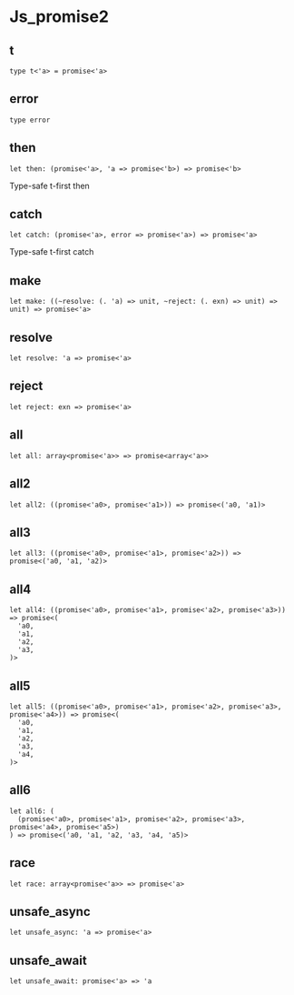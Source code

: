 # Js_promise2

## t

```res sig
type t<'a> = promise<'a>
```


## error

```res sig
type error
```


## then

```res sig
let then: (promise<'a>, 'a => promise<'b>) => promise<'b>
```
Type-safe t-first then

## catch

```res sig
let catch: (promise<'a>, error => promise<'a>) => promise<'a>
```
Type-safe t-first catch

## make

```res sig
let make: ((~resolve: (. 'a) => unit, ~reject: (. exn) => unit) => unit) => promise<'a>
```


## resolve

```res sig
let resolve: 'a => promise<'a>
```


## reject

```res sig
let reject: exn => promise<'a>
```


## all

```res sig
let all: array<promise<'a>> => promise<array<'a>>
```


## all2

```res sig
let all2: ((promise<'a0>, promise<'a1>)) => promise<('a0, 'a1)>
```


## all3

```res sig
let all3: ((promise<'a0>, promise<'a1>, promise<'a2>)) => promise<('a0, 'a1, 'a2)>
```


## all4

```res sig
let all4: ((promise<'a0>, promise<'a1>, promise<'a2>, promise<'a3>)) => promise<(
  'a0,
  'a1,
  'a2,
  'a3,
)>
```


## all5

```res sig
let all5: ((promise<'a0>, promise<'a1>, promise<'a2>, promise<'a3>, promise<'a4>)) => promise<(
  'a0,
  'a1,
  'a2,
  'a3,
  'a4,
)>
```


## all6

```res sig
let all6: (
  (promise<'a0>, promise<'a1>, promise<'a2>, promise<'a3>, promise<'a4>, promise<'a5>)
) => promise<('a0, 'a1, 'a2, 'a3, 'a4, 'a5)>
```


## race

```res sig
let race: array<promise<'a>> => promise<'a>
```


## unsafe_async

```res sig
let unsafe_async: 'a => promise<'a>
```


## unsafe_await

```res sig
let unsafe_await: promise<'a> => 'a
```

